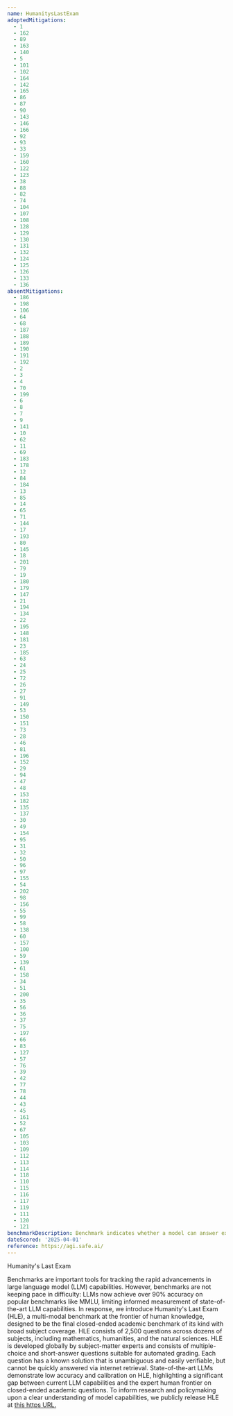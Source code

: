 ```yaml
---
name: HumanitysLastExam
adoptedMitigations:
  - 1
  - 162
  - 89
  - 163
  - 140
  - 5
  - 101
  - 102
  - 164
  - 142
  - 165
  - 86
  - 87
  - 90
  - 143
  - 146
  - 166
  - 92
  - 93
  - 33
  - 159
  - 160
  - 122
  - 123
  - 38
  - 88
  - 82
  - 74
  - 104
  - 107
  - 108
  - 128
  - 129
  - 130
  - 131
  - 132
  - 124
  - 125
  - 126
  - 133
  - 136
absentMitigations:
  - 186
  - 198
  - 106
  - 64
  - 68
  - 187
  - 188
  - 189
  - 190
  - 191
  - 192
  - 2
  - 3
  - 4
  - 70
  - 199
  - 6
  - 8
  - 7
  - 9
  - 141
  - 10
  - 62
  - 11
  - 69
  - 183
  - 178
  - 12
  - 84
  - 184
  - 13
  - 85
  - 14
  - 65
  - 71
  - 144
  - 17
  - 193
  - 80
  - 145
  - 18
  - 201
  - 79
  - 19
  - 180
  - 179
  - 147
  - 21
  - 194
  - 134
  - 22
  - 195
  - 148
  - 181
  - 23
  - 185
  - 63
  - 24
  - 25
  - 72
  - 26
  - 27
  - 91
  - 149
  - 53
  - 150
  - 151
  - 73
  - 28
  - 46
  - 81
  - 196
  - 152
  - 29
  - 94
  - 47
  - 48
  - 153
  - 182
  - 135
  - 137
  - 30
  - 49
  - 154
  - 95
  - 31
  - 32
  - 50
  - 96
  - 97
  - 155
  - 54
  - 202
  - 98
  - 156
  - 55
  - 99
  - 58
  - 138
  - 60
  - 157
  - 100
  - 59
  - 139
  - 61
  - 158
  - 34
  - 51
  - 200
  - 35
  - 56
  - 36
  - 37
  - 75
  - 197
  - 66
  - 83
  - 127
  - 57
  - 76
  - 39
  - 42
  - 77
  - 78
  - 44
  - 43
  - 45
  - 161
  - 52
  - 67
  - 105
  - 103
  - 109
  - 112
  - 113
  - 114
  - 118
  - 110
  - 115
  - 116
  - 117
  - 119
  - 111
  - 120
  - 121
benchmarkDescription: Benchmark indicates whether a model can answer expert-level academic questions across disciplines with precision and understanding, serving as a key signal of the model’s reliability for users who depend on it for rigorous, high-stakes reasoning.
dateScored: '2025-04-01'
reference: https://agi.safe.ai/
---
```


Humanity's Last Exam

Benchmarks are important tools for tracking the rapid advancements in large language model (LLM) capabilities. However, benchmarks are not keeping pace in difficulty: LLMs now achieve over 90\% accuracy on popular benchmarks like MMLU, limiting informed measurement of state-of-the-art LLM capabilities. In response, we introduce Humanity's Last Exam (HLE), a multi-modal benchmark at the frontier of human knowledge, designed to be the final closed-ended academic benchmark of its kind with broad subject coverage. HLE consists of 2,500 questions across dozens of subjects, including mathematics, humanities, and the natural sciences. HLE is developed globally by subject-matter experts and consists of multiple-choice and short-answer questions suitable for automated grading. Each question has a known solution that is unambiguous and easily verifiable, but cannot be quickly answered via internet retrieval. State-of-the-art LLMs demonstrate low accuracy and calibration on HLE, highlighting a significant gap between current LLM capabilities and the expert human frontier on closed-ended academic questions. To inform research and policymaking upon a clear understanding of model capabilities, we publicly release HLE at [this https URL.](https://lastexam.ai/)
